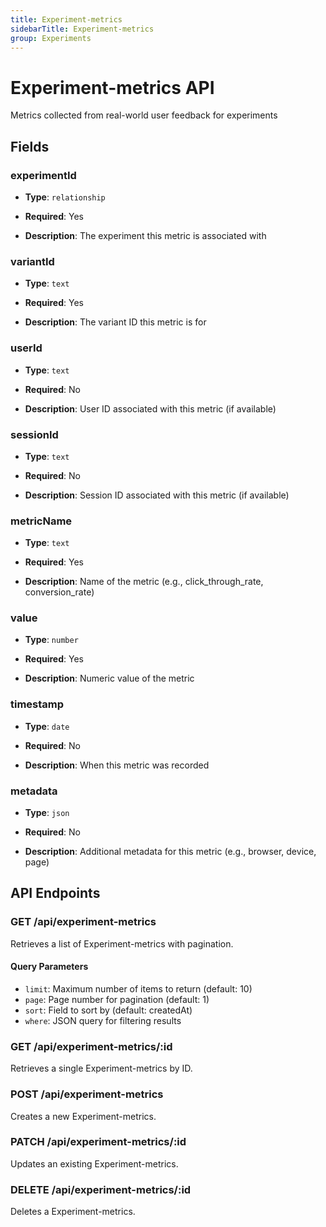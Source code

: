 ```yaml
---
title: Experiment-metrics
sidebarTitle: Experiment-metrics
group: Experiments
---
```


# Experiment-metrics API

Metrics collected from real-world user feedback for experiments

## Fields

### experimentId

- **Type**: `relationship`
- **Required**: Yes

- **Description**: The experiment this metric is associated with


### variantId

- **Type**: `text`
- **Required**: Yes

- **Description**: The variant ID this metric is for


### userId

- **Type**: `text`
- **Required**: No

- **Description**: User ID associated with this metric (if available)


### sessionId

- **Type**: `text`
- **Required**: No

- **Description**: Session ID associated with this metric (if available)


### metricName

- **Type**: `text`
- **Required**: Yes

- **Description**: Name of the metric (e.g., click_through_rate, conversion_rate)


### value

- **Type**: `number`
- **Required**: Yes

- **Description**: Numeric value of the metric


### timestamp

- **Type**: `date`
- **Required**: No

- **Description**: When this metric was recorded


### metadata

- **Type**: `json`
- **Required**: No

- **Description**: Additional metadata for this metric (e.g., browser, device, page)



## API Endpoints

### GET /api/experiment-metrics
Retrieves a list of Experiment-metrics with pagination.

#### Query Parameters
- `limit`: Maximum number of items to return (default: 10)
- `page`: Page number for pagination (default: 1)
- `sort`: Field to sort by (default: createdAt)
- `where`: JSON query for filtering results

### GET /api/experiment-metrics/:id
Retrieves a single Experiment-metrics by ID.

### POST /api/experiment-metrics
Creates a new Experiment-metrics.

### PATCH /api/experiment-metrics/:id
Updates an existing Experiment-metrics.

### DELETE /api/experiment-metrics/:id
Deletes a Experiment-metrics.

